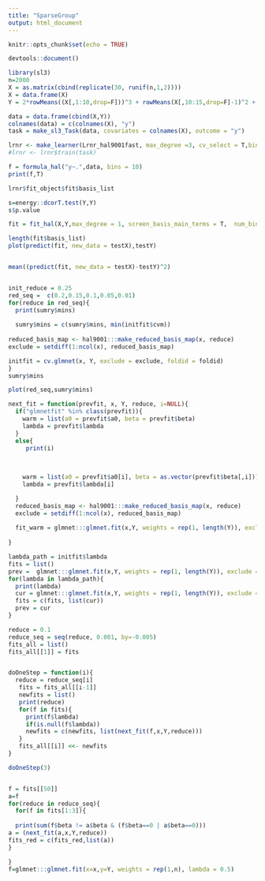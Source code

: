 ```yaml
---
title: "SparseGroup"
output: html_document
---
```


```r
knitr::opts_chunk$set(echo = TRUE)
```


```r
devtools::document()

```






```r
library(sl3)
n=2000
X = as.matrix(cbind(replicate(30, runif(n,1,2))))
X = data.frame(X)
Y = 2*rowMeans((X[,1:10,drop=F]))^3 + rowMeans(X[,10:15,drop=F]-1)^2 + rnorm(n,0,1)

data = data.frame(cbind(X,Y))
colnames(data) = c(colnames(X), "y")
task = make_sl3_Task(data, covariates = colnames(X), outcome = "y")

lrnr <- make_learner(Lrnr_hal9001fast, max_degree =3, cv_select = T,bins=200,  cor_pval=0.15,screen_basis_main_terms=T, screen_basis_interactions=F)
#lrnr <- lrnr$train(task)

```





```r

f = formula_hal("y~.",data, bins = 10)
print(f,T)
```







```r
lrnr$fit_object$fit$basis_list
```

```r
s=energy::dcorT.test(Y,Y)
s$p.value
```

```r
fit = fit_hal(X,Y,max_degree = 1, screen_basis_main_terms = T,  num_bins=min(n/10,500), smoothness_orders = 0)


```
```r
length(fit$basis_list)
plot(predict(fit, new_data = testX),testY)


mean((predict(fit, new_data = testX)-testY)^2)



```



```r



init_reduce = 0.25
red_seq =  c(0.2,0.15,0.1,0.05,0.01)
for(reduce in red_seq){
  print(sumry$mins)
  
  sumry$mins = c(sumry$mins, min(initfit$cvm))
  
reduced_basis_map <- hal9001:::make_reduced_basis_map(x, reduce)
exclude = setdiff(1:ncol(x), reduced_basis_map)

initfit = cv.glmnet(x, Y, exclude = exclude, foldid = foldid)
}
sumry$mins
```

```r

plot(red_seq,sumry$mins)

```

```r
next_fit = function(prevfit, x, Y, reduce, i=NULL){
  if("glmnetfit" %in% class(prevfit)){
    warm = list(a0 = prevfit$a0, beta = prevfit$beta)
    lambda = prevfit$lambda
  }
  else{
     print(i)

    
  
    warm = list(a0 = prevfit$a0[i], beta = as.vector(prevfit$beta[,i]))
    lambda = prevfit$lambda[i]

  }
  reduced_basis_map <- hal9001:::make_reduced_basis_map(x, reduce)
  exclude = setdiff(1:ncol(x), reduced_basis_map)
  
  fit_warm = glmnet:::glmnet.fit(x,Y, weights = rep(1, length(Y)), exclude =exclude, warm = warm, lambda = lambda )
  
}

```

```r

lambda_path = initfit$lambda
fits = list()
prev =  glmnet:::glmnet.fit(x,Y, weights = rep(1, length(Y)), exclude =exclude, lambda = lambda_path[1] )
for(lambda in lambda_path){
  print(lambda)
  cur = glmnet:::glmnet.fit(x,Y, weights = rep(1, length(Y)), exclude =exclude, warm = list(a0=prev$a0, beta = as.vector(prev$beta)), lambda = lambda )
  fits = c(fits, list(cur))
  prev = cur
}
```

```r
reduce = 0.1
reduce_seq = seq(reduce, 0.001, by=-0.005)
fits_all = list()
fits_all[[1]] = fits


doOneStep = function(i){
  reduce = reduce_seq[i]
   fits = fits_all[[i-1]]
   newfits = list()
   print(reduce)
   for(f in fits){
     print(f$lambda)
     if(is.null(f$lambda))
     newfits = c(newfits, list(next_fit(f,x,Y,reduce)))
   }
   fits_all[[i]] <<- newfits
}

doOneStep(3)

```

```r


```



```r
f = fits[[50]]
a=f
for(reduce in reduce_seq){
  for(f in fits[1:3]){
    
  print(sum(f$beta != a$beta & (f$beta==0 | a$beta==0)))
a = (next_fit(a,x,Y,reduce))
fits_red = c(fits_red,list(a))
}

}
f=glmnet:::glmnet.fit(x=x,y=Y, weights = rep(1,n), lambda = 0.5)

```


